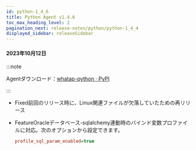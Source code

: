 ```yaml
---
id: python-1_4_6
title: Python Agent v1.4.6
toc_max_heading_level: 2
pagination_next: release-notes/python/python-1_4_4
displayed_sidebar: releaseSidebar
---
```


#### 2023年10月12日

:::note

Agentダウンロード：[whatap-python · PyPI](https://pypi.org/project/whatap-python/1.4.6/)

:::

- <Status>Fixed</Status>前回のリリース時に、Linux関連ファイルが欠落していたための再リリース

- <Status>Feature</Status>Oracleデータベース-sqlalchemy連動時のバインド変数プロファイルに対応。次のオプションから設定できます。

  ```ini title='whatap.conf'
  profile_sql_param_enabled=true
  ```
